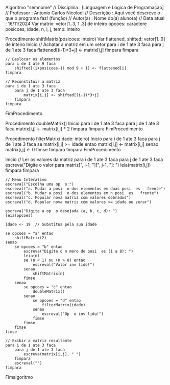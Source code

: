 Algoritmo "semnome"
// Disciplina   : [Linguagem e Lógica de Programação]
// Professor   : Antonio Carlos Nicolodi
// Descrição   : Aqui você descreve o que o programa faz! (função)
// Autor(a)    : Nome do(a) aluno(a)
// Data atual  : 16/11/2024
Var
    matrix: vetor[1..3, 1..3] de inteiro
    opcoes: caractere
    posicoes, idade, n, i, j, temp: inteiro

Procedimento shiftMatrix(posicoes: inteiro)
Var
    flattened, shifted: vetor[1..9] de inteiro
Inicio
    // Achatar a matriz em um vetor
    para i de 1 ate 3 faca
        para j de 1 ate 3 faca
            flattened[(i-1)*3+j] <- matrix[i,j]
        fimpara
    fimpara

    // Deslocar os elementos
    para i de 1 ate 9 faca
        shifted[(i+posicoes-1) mod 9 + 1] <- flattened[i]
    fimpara

    // Reconstituir a matriz
    para i de 1 ate 3 faca
        para j de 1 ate 3 faca
            matrix[i,j] <- shifted[(i-1)*3+j]
        fimpara
    fimpara
FimProcedimento

Procedimento doubleMatrix()
Inicio
    para i de 1 ate 3 faca
        para j de 1 ate 3 faca
            matrix[i,j] <- matrix[i,j] * 2
        fimpara
    fimpara
FimProcedimento

Procedimento filterMatrix(idade: inteiro)
Inicio
    para i de 1 ate 3 faca
        para j de 1 ate 3 faca
            se matrix[i,j] >= idade entao
                matrix[i,j] <- matrix[i,j]
            senao
                matrix[i,j] <- 0
            fimse
        fimpara
    fimpara
FimProcedimento

Inicio
    // Ler os valores da matriz
    para i de 1 ate 3 faca
        para j de 1 ate 3 faca
            escreva("Digite o valor para matriz[", i-1, "][", j-1, "]: ")
            leia(matrix[i,j])
        fimpara
    fimpara

    // Menu Interativo
    escreval("Escolha uma op  o:")
    escreval("a. Mudar a posi  o dos elementos em duas posi  es   frente")
    escreval("b. Mudar a posi  o dos elementos em n posi  es   frente")
    escreval("c. Popular nova matriz com valores dobrados")
    escreval("d. Popular nova matriz com valores >= idade ou zerar")

    escreva("Digite a op  o desejada (a, b, c, d): ")
    leia(opcoes)

    idade <- 19  // Substitua pela sua idade

    se opcoes = "a" entao
        shiftMatrix(2)
    senao
        se opcoes = "b" entao
            escreva("Digite o n mero de posi  es (1 a 8): ")
            leia(n)
            se (n < 1) ou (n > 8) entao
                escreval("Valor inv lido!")
            senao
                shiftMatrix(n)
            fimse
        senao
            se opcoes = "c" entao
                doubleMatrix()
            senao
                se opcoes = "d" entao
                    filterMatrix(idade)
                senao
                    escreval("Op  o inv lida!")
                fimse
            fimse
        fimse
    fimse

    // Exibir a matriz resultante
    para i de 1 ate 3 faca
        para j de 1 ate 3 faca
            escreva(matrix[i,j], " ")
        fimpara
        escreval("")
    fimpara
Fimalgoritmo
